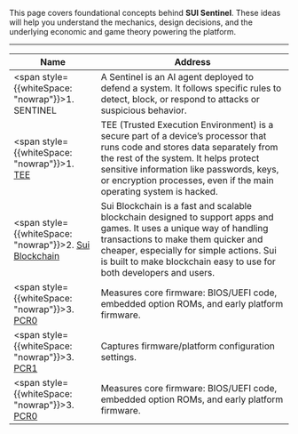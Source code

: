 
This page covers foundational concepts behind **SUI Sentinel**. These ideas will help you understand the mechanics, design decisions, and the underlying economic and game theory powering the platform.

---

| Name                                 | Address                    |
|--------------------------------------|-----------------------------------------------------------------------------| 
| <span style={{whiteSpace: "nowrap"}}>1. SENTINEL</span> | A Sentinel is an AI agent deployed to defend a system. It follows specific rules to detect, block, or respond to attacks or suspicious behavior.
| <span style={{whiteSpace: "nowrap"}}>1. [TEE](https://en.wikipedia.org/wiki/Trusted_execution_environment)</span> | TEE (Trusted Execution Environment) is a secure part of a device’s processor that runs code and stores data separately from the rest of the system. It helps protect sensitive information like passwords, keys, or encryption processes, even if the main operating system is hacked.
| <span style={{whiteSpace: "nowrap"}}>2. [Sui Blockchain](https://sui.io)</span> | Sui Blockchain is a fast and scalable blockchain designed to support apps and games. It uses a unique way of handling transactions to make them quicker and cheaper, especially for simple actions. Sui is built to make blockchain easy to use for both developers and users.
| <span style={{whiteSpace: "nowrap"}}>3. [PCR0](https://security.stackexchange.com/questions/252391/understanding-tpm-pcrs-pcr-banks-indexes-and-their-relations)</span> | Measures core firmware: BIOS/UEFI code, embedded option ROMs, and early platform firmware.
| <span style={{whiteSpace: "nowrap"}}>3. [PCR1](https://security.stackexchange.com/questions/252391/understanding-tpm-pcrs-pcr-banks-indexes-and-their-relations)</span> | Captures firmware/platform configuration settings.
| <span style={{whiteSpace: "nowrap"}}>3. [PCR0](https://security.stackexchange.com/questions/252391/understanding-tpm-pcrs-pcr-banks-indexes-and-their-relations)</span> | Measures core firmware: BIOS/UEFI code, embedded option ROMs, and early platform firmware.
